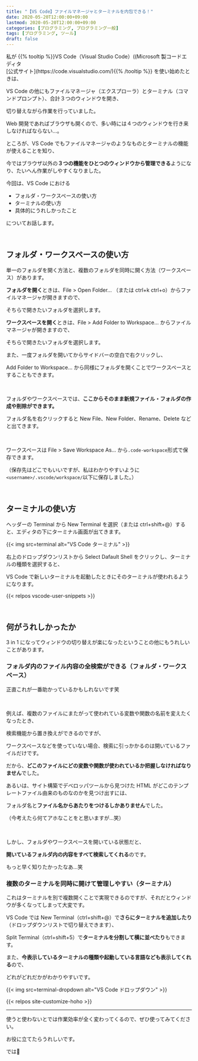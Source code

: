 ```yaml
---
title: "【VS Code】ファイルマネージャとターミナルを内包できる！"
date: 2020-05-20T12:00:00+09:00
lastmod: 2020-05-20T12:00:00+09:00
categories: [プログラミング, プログラミング一般]
tags: [プログラミング, ツール]
draft: false
---
```


<p>
私が
{{% tooltip %}}VS Code（Visual Studio Code）((Microsoft 製コードエディタ<br/>[公式サイト](https://code.visualstudio.com/){{% /tooltip %}}
を使い始めたときは、
</p>

VS Code の他にもファイルマネージャ（エクスプローラ）とターミナル（コマンドプロンプト）、合計３つのウィンドウを開き、

切り替えながら作業を行っていました。

<!--more-->

Web 開発であればブラウザも開くので、多い時には４つのウィンドウを行き来しなければならない…。

ところが、VS Code でもファイルマネージャのようなものとターミナルの機能が使えることを知り、

今ではブラウザ以外の**３つの機能をひとつのウィンドウから管理できる**ようになり、たいへん作業がしやすくなりました。

今回は、VS Code における

- フォルダ・ワークスペースの使い方
- ターミナルの使い方
- 具体的にうれしかったこと

についてお話します。

<br/>

## フォルダ・ワークスペースの使い方

単一のフォルダを開く方法と、複数のフォルダを同時に開く方法（ワークスペース）があります。

**フォルダを開く**ときは、File > Open Folder... （または ctrl+k ctrl+o）からファイルマネージャが開きますので、

そちらで開きたいフォルダを選択します。

**ワークスペースを開く**ときは、File > Add Folder to Workspace... からファイルマネージャが開きますので、

そちらで開きたいフォルダを選択します。

また、一度フォルダを開いてからサイドバーの空白で右クリックし、

Add Folder to Workspace... から同様にフォルダを開くことでワークスペースとすることもできます。

<br/>

フォルダやワークスペースでは、**ここからそのまま新規ファイル・フォルダの作成や削除ができます。**

フォルダ名を右クリックすると New File、New Folder、Rename、Delete などと出てきます。

<br/>

ワークスペースは File > Save Workspace As... から`.code-workspace`形式で保存できます。

（保存先はどこでもいいですが、私はわかりやすいように`<username>/.vscode/workspace/`以下に保存しました。）

<br/>

## ターミナルの使い方

ヘッダーの Terminal から New Terminal を選択（または ctrl+shift+@）すると、エディタの下にターミナル画面が出てきます。

{{< img src=terminal alt="VS Code ターミナル" >}}

右上のドロップダウンリストから Select Dafault Shell をクリックし、ターミナルの種類を選択すると、

VS Code で新しいターミナルを起動したときにそのターミナルが使われるようになります。

{{< relpos vscode-user-snippets >}}

<br/>

## 何がうれしかったか

3 in 1 になってウィンドウの切り替えが楽になったということの他にもうれしいことがあります。

### フォルダ内のファイル内容の全検索ができる（フォルダ・ワークスペース）

正直これが一番助かっているかもしれないです笑

<br/>

例えば、複数のファイルにまたがって使われている変数や関数の名前を変えたくなったとき、

検索機能から置き換えができるのですが、

ワークスペースなどを使っていない場合、検索に引っかかるのは開いているファイルだけです。

だから、**どこのファイルにどの変数や関数が使われているか把握しなければなりません**でした。

あるいは、サイト構築でデベロッパツールから見つけた HTML がどこのテンプレートファイル由来のものなのかを見つけ出すには、

フォルダ名と**ファイル名からあたりをつけるしかありません**でした。

（今考えたら何てアホなことをと思いますが…笑）

<br/>

しかし、フォルダやワークスペースを開いている状態だと、

**開いているフォルダ内の内容をすべて検索してくれる**のです。

もっと早く知りたかったなあ…笑

### 複数のターミナルを同時に開けて管理しやすい（ターミナル）

これはターミナルを別で複数開くことで実現できるのですが、それだとウィンドウが多くなってしまって大変です。

VS Code では New Terminal（ctrl+shift+@）で**さらにターミナルを追加したり**（ドロップダウンリストで切り替えできます）、

Split Terminal（ctrl+shift+5）で**ターミナルを分割して横に並べたり**もできます。

また、**今表示しているターミナルの種類や起動している言語なども表示してくれる**ので、

どれがどれだかがわかりやすいです。

{{< img src=terminal-dropdown alt="VS Code ドロップダウン" >}}

{{< relpos site-customize-hoho >}}

---

使うと使わないとでは作業効率が全く変わってくるので、ぜひ使ってみてください。

お役に立てたらうれしいです。

では👋
